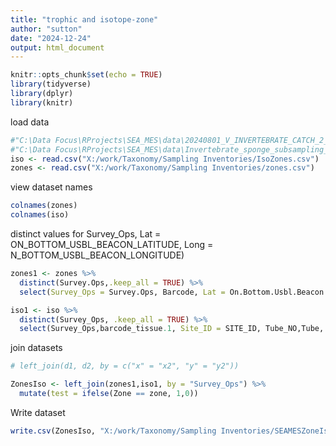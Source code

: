 ```yaml
---
title: "trophic and isotope-zone"
author: "sutton"
date: "2024-12-24"
output: html_document
---
```


```r
knitr::opts_chunk$set(echo = TRUE)
library(tidyverse)
library(dplyr)
library(knitr)
```
load data
```r
#"C:\Data Focus\RProjects\SEA_MES\data\20240801_V_INVERTEBRATE_CATCH_2_sponges.csv"
#"C:\Data Focus\RProjects\SEA_MES\data\Invertebrate_sponge_subsampling_241224.csv"
iso <- read.csv("X:/work/Taxonomy/Sampling Inventories/IsoZones.csv")
zones <- read.csv("X:/work/Taxonomy/Sampling Inventories/zones.csv")
```

view dataset names

```r
colnames(zones)
colnames(iso)
```

distinct values for Survey_Ops, Lat = ON_BOTTOM_USBL_BEACON_LATITUDE, Long = N_BOTTOM_USBL_BEACON_LONGITUDE)


```r

zones1 <- zones %>% 
  distinct(Survey.Ops,.keep_all = TRUE) %>% 
  select(Survey_Ops = Survey.Ops, Barcode, Lat = On.Bottom.Usbl.Beacon.Latitude, Long = On.Bottom.Usbl.Beacon.Longitude, Site_ID = Site.ID.voyage.specific.waypoint.grid., Zone, Ops, Voyage)

iso1 <- iso %>% 
  distinct(Survey_Ops, .keep_all = TRUE) %>% 
  select(Survey_Ops,barcode_tissue.1, Site_ID = SITE_ID, Tube_NO,Tube, zone, iso_group)
```

join datasets

```r

# left_join(d1, d2, by = c("x" = "x2", "y" = "y2"))

ZonesIso <- left_join(zones1,iso1, by = "Survey_Ops") %>% 
  mutate(test = ifelse(Zone == zone, 1,0))

```
Write dataset

```r
write.csv(ZonesIso, "X:/work/Taxonomy/Sampling Inventories/SEAMESZoneIso.csv")
```
